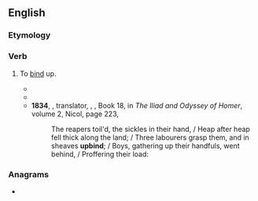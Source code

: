 ==English==

===Etymology===
{{prefix|en|up|bind}}

===Verb===
{{en-verb|upbinds|upbinding|upbound}}

# {{lb|en|transitive|obsolete|poetic}} To [[bind]] up.
#* {{quote-book|year=1590|author={{w|Edmund Spenser}}|title={{w|The Faerie Queene}}|url=http://books.google.com/books?id=djIJAAAAQAAJ&pg=RA1-PA149|page=149|section=Canto XIL|year_published=1758
|passage=All these the daughters of old Nereus were, / Which have the sea in charge to them assign'd, / To rule his tides, and surges to uprear, / To bring forth storms, or fast them to '''upbind''', / And sailors save from wrecks of wrathful wind.}}
#* {{quote-book|year=1600|author={{w|Edward Fairfax}}|title=[http://www.gutenberg.org/dirs/etext96/jrdel10.txt Torquato Tasso Godfrey of Bulloigne, or Jerusalem Delivered]|section=Book X Stanza V
|passage=But when the night cast up her shade aloft, / And all earth's colors strange in sable dy'd, / He light, and as he could his wounds '''upbound''', / And shook ripe dates down from a palm he found.}}
#* '''1834''', {{w|William Sotheby}}, translator, {{w|Homer}}, ''{{w|Iliad}}'', Book 18, in ''The Iliad and Odyssey of Homer'', volume 2, Nicol, page 223,
#*: The reapers toil'd, the sickles in their hand,&nbsp;/ Heap after heap fell thick along the land;&nbsp;/ Three labourers grasp them, and in sheaves '''upbind''';&nbsp;/ Boys, gathering up their handfuls, went behind,&nbsp;/ Proffering their load:

===Anagrams===
* {{anagrams|en|bind up|bindup}}